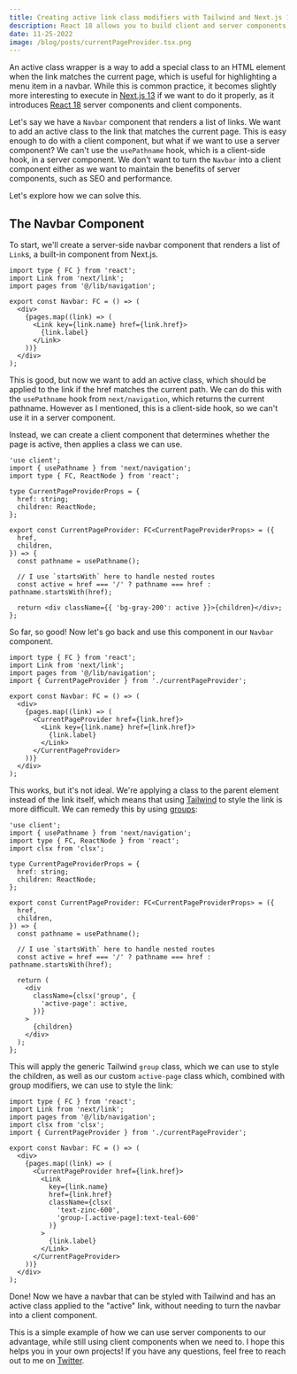 ```yaml
---
title: Creating active link class modifiers with Tailwind and Next.js 13
description: React 18 allows you to build client and server components, which can be tricky for making client-side CSS groups.
date: 11-25-2022
image: /blog/posts/currentPageProvider.tsx.png
---
```


An active class wrapper is a way to add a special class to an HTML element when the link matches the current page, which is useful for highlighting a menu item in a navbar. While this is common practice, it becomes slightly more interesting to execute in [Next.js 13](https://nextjs.org/blog/next-13) if we want to do it properly, as it introduces [React 18](https://reactjs.org/blog/2022/03/29/react-v18.html) server components and client components.

Let's say we have a `Navbar` component that renders a list of links. We want to add an active class to the link that matches the current page. This is easy enough to do with a client component, but what if we want to use a server component? We can't use the `usePathname` hook, which is a client-side hook, in a server component. We don't want to turn the `Navbar` into a client component either as we want to maintain the benefits of server components, such as SEO and performance.

Let's explore how we can solve this.

## The Navbar Component

To start, we'll create a server-side navbar component that renders a list of `Link`s, a built-in component from Next.js.

```tsx title="navbar/index.tsx"
import type { FC } from 'react';
import Link from 'next/link';
import pages from '@/lib/navigation';

export const Navbar: FC = () => (
  <div>
    {pages.map((link) => (
      <Link key={link.name} href={link.href}>
        {link.label}
      </Link>
    ))}
  </div>
);
```

This is good, but now we want to add an active class, which should be applied to the link if the href matches the current path. We can do this with the `usePathname` hook from `next/navigation`, which returns the current pathname. However as I mentioned, this is a client-side hook, so we can't use it in a server component.

Instead, we can create a client component that determines whether the page is active, then applies a class we can use.

```tsx title="navbar/currentPageProvider.tsx"
'use client';
import { usePathname } from 'next/navigation';
import type { FC, ReactNode } from 'react';

type CurrentPageProviderProps = {
  href: string;
  children: ReactNode;
};

export const CurrentPageProvider: FC<CurrentPageProviderProps> = ({
  href,
  children,
}) => {
  const pathname = usePathname();

  // I use `startsWith` here to handle nested routes
  const active = href === '/' ? pathname === href : pathname.startsWith(href);

  return <div className={{ 'bg-gray-200': active }}>{children}</div>;
};
```

So far, so good! Now let's go back and use this component in our `Navbar` component.

```tsx title="navbar/index.tsx" {4,9,13}
import type { FC } from 'react';
import Link from 'next/link';
import pages from '@/lib/navigation';
import { CurrentPageProvider } from './currentPageProvider';

export const Navbar: FC = () => (
  <div>
    {pages.map((link) => (
      <CurrentPageProvider href={link.href}>
        <Link key={link.name} href={link.href}>
          {link.label}
        </Link>
      </CurrentPageProvider>
    ))}
  </div>
);
```

This works, but it's not ideal. We're applying a class to the parent element instead of the link itself, which means that using [Tailwind](https://tailwindcss.com/) to style the link is more difficult. We can remedy this by using [groups](https://tailwindcss.com/docs/hover-focus-and-other-states):

```tsx title="navbar/currentPageProvider.tsx" {4,22-24}
'use client';
import { usePathname } from 'next/navigation';
import type { FC, ReactNode } from 'react';
import clsx from 'clsx';

type CurrentPageProviderProps = {
  href: string;
  children: ReactNode;
};

export const CurrentPageProvider: FC<CurrentPageProviderProps> = ({
  href,
  children,
}) => {
  const pathname = usePathname();

  // I use `startsWith` here to handle nested routes
  const active = href === '/' ? pathname === href : pathname.startsWith(href);

  return (
    <div
      className={clsx('group', {
        'active-page': active,
      })}
    >
      {children}
    </div>
  );
};
```

This will apply the generic Tailwind `group` class, which we can use to style the children, as well as our custom `active-page` class which, combined with group modifiers, we can use to style the link:

```tsx title="navbar/index.tsx" {4,14-17}
import type { FC } from 'react';
import Link from 'next/link';
import pages from '@/lib/navigation';
import clsx from 'clsx';
import { CurrentPageProvider } from './currentPageProvider';

export const Navbar: FC = () => (
  <div>
    {pages.map((link) => (
      <CurrentPageProvider href={link.href}>
        <Link
          key={link.name}
          href={link.href}
          className={clsx(
            'text-zinc-600',
            'group-[.active-page]:text-teal-600'
          )}
        >
          {link.label}
        </Link>
      </CurrentPageProvider>
    ))}
  </div>
);
```

Done! Now we have a navbar that can be styled with Tailwind and has an active class applied to the "active" link, without needing to turn the navbar into a client component.

This is a simple example of how we can use server components to our advantage, while still using client components when we need to. I hope this helps you in your own projects! If you have any questions, feel free to reach out to me on [Twitter](https://twitter.com/haydenbleasel).
